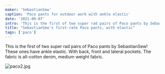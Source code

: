 ```yaml
---
maker: 'SebastianSew'
caption: 'Paco pants for outdoor work with ankle elastic'
date: '2021-09-07'
intro: 'This is the first of two super rad pairs of Paco pants by SebastianSew! These ones have ankle elastic. With back, front and lateral pockets. The fabric is all-cotton denim, medium weight fabric.'
title: "SebastianSew's first-rate Paco pants, with elastic"
tags: ['paco']
---
```


<!-- truncate -->

This is the first of two super rad pairs of Paco pants by SebastianSew! These ones have ankle elastic. With back, front and lateral pockets. The fabric is all-cotton denim, medium weight fabric.

![paco2.jpg](https://posts.freesewing.org/uploads/paco2_3f793bb786.jpg)
